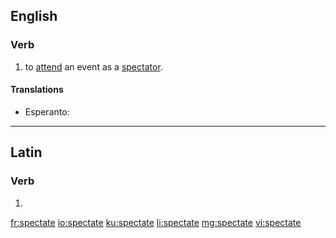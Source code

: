 ==English==

===Verb===
{{en-verb|spectat|ing}}

# {{context|intransitive|lang=en}} to [[attend]] an event as a [[spectator]].

====Translations====
{{trans-top}}
* Esperanto: {{t-|eo|spekti}}
{{trans-mid}}
{{trans-bottom}}

----

==Latin==

===Verb===
{{la-verb-form|spectāte}}

# {{conjugation of|spectō||1|p|pres|act|imp|lang=la}}

[[fr:spectate]]
[[io:spectate]]
[[ku:spectate]]
[[li:spectate]]
[[mg:spectate]]
[[vi:spectate]]